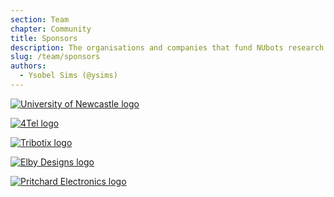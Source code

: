 ```yaml
---
section: Team
chapter: Community
title: Sponsors
description: The organisations and companies that fund NUbots research.
slug: /team/sponsors
authors:
  - Ysobel Sims (@ysims)
---
```


[![University of Newcastle logo](./images/uon.png)](https://www.newcastle.edu.au/)

[![4Tel logo](./images/4tel.png)](https://www.4tel.com.au/)

[![Tribotix logo](./images/tribotix.png)](https://tribotix.com/)

[![Elby Designs logo](./images/elby.png)](https://www.elby-designs.com/)

[![Pritchard Electronics logo](./images/pritchard.png)](https://pritchardelectronics.com.au/)
